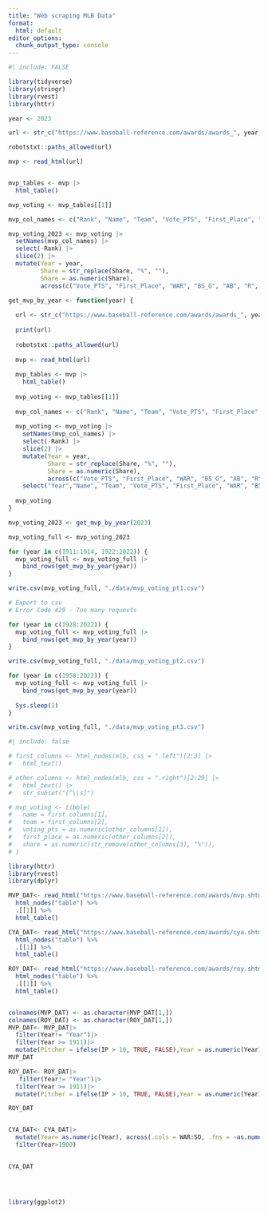 ```yaml
---
title: "Web scraping MLB Data"
format:
  html: default
editor_options: 
  chunk_output_type: console
---
```

```r
#| include: FALSE

library(tidyverse)
library(stringr)
library(rvest)
library(httr)
```

```r
year <- 2023

url <- str_c("https://www.baseball-reference.com/awards/awards_", year, ".shtml")

robotstxt::paths_allowed(url)

mvp <- read_html(url)


mvp_tables <- mvp |>
  html_table()

mvp_voting <- mvp_tables[[1]]

mvp_col_names <- c("Rank", "Name", "Team", "Vote_PTS", "First_Place", "Share", "WAR", "BS_G", "AB", "R", "BS_H", "BS_HR", "RBI", "SB", "BS_BB", "BA", "OBP", "SLG", "OPS", "W", "L", "ERA", "WHIP", "PS_G", "GS", "SV", "IP", "PS_H", "PS_HR", "PS_BB","SO")

mvp_voting_2023 <- mvp_voting |>
  setNames(mvp_col_names) |>
  select(-Rank) |>
  slice(2) |>
  mutate(Year = year,
         Share = str_replace(Share, "%", ""),
         Share = as.numeric(Share),
         across(c("Vote_PTS", "First_Place", "WAR", "BS_G", "AB", "R", "BS_H", "BS_HR", "RBI", "SB", "BS_BB", "BA", "OBP", "SLG", "OPS", "W", "L", "ERA", "WHIP", "PS_G", "GS", "SV", "IP", "PS_H", "PS_HR", "PS_BB", "SO"), ~as.numeric(.)))
```

```r
get_mvp_by_year <- function(year) {
  
  url <- str_c("https://www.baseball-reference.com/awards/awards_", year, ".shtml")
  
  print(url)
  
  robotstxt::paths_allowed(url)
  
  mvp <- read_html(url)
  
  mvp_tables <- mvp |>
    html_table()
  
  mvp_voting <- mvp_tables[[1]]
  
  mvp_col_names <- c("Rank", "Name", "Team", "Vote_PTS", "First_Place", "Share", "WAR", "BS_G", "AB", "R", "BS_H", "BS_HR", "RBI", "SB", "BS_BB", "BA", "OBP", "SLG", "OPS", "W", "L", "ERA", "WHIP", "PS_G", "GS", "SV", "IP", "PS_H", "PS_HR", "PS_BB","SO")
  
  mvp_voting <- mvp_voting |>
    setNames(mvp_col_names) |>
    select(-Rank) |>
    slice(2) |>
    mutate(Year = year,
           Share = str_replace(Share, "%", ""),
           Share = as.numeric(Share),
           across(c("Vote_PTS", "First_Place", "WAR", "BS_G", "AB", "R", "BS_H", "BS_HR", "RBI", "SB", "BS_BB", "BA", "OBP", "SLG", "OPS", "W", "L", "ERA", "WHIP", "PS_G", "GS", "SV", "IP", "PS_H", "PS_HR", "PS_BB", "SO"), ~as.numeric(.))) |>
    select("Year","Name", "Team", "Vote_PTS", "First_Place", "WAR", "BS_G", "AB", "R", "BS_H", "BS_HR", "RBI", "SB", "BS_BB", "BA", "OBP", "SLG", "OPS", "W", "L", "ERA", "WHIP", "PS_G", "GS", "SV", "IP", "PS_H", "PS_HR", "PS_BB", "SO")
  
  mvp_voting
}
```

```r
mvp_voting_2023 <- get_mvp_by_year(2023)

mvp_voting_full <- mvp_voting_2023

for (year in c(1911:1914, 1922:2022)) {
  mvp_voting_full <- mvp_voting_full |>
    bind_rows(get_mvp_by_year(year))
}

write.csv(mvp_voting_full, "./data/mvp_voting_pt1.csv")

# Export to csv
# Error Code 429 - Too many requests
```


```r
for (year in c(1928:2022)) {
  mvp_voting_full <- mvp_voting_full |>
    bind_rows(get_mvp_by_year(year))
}

write.csv(mvp_voting_full, "./data/mvp_voting_pt2.csv")
```

```r
for (year in c(1958:2022)) {
  mvp_voting_full <- mvp_voting_full |>
    bind_rows(get_mvp_by_year(year))
  
  Sys.sleep(1)
}

write.csv(mvp_voting_full, "./data/mvp_voting_pt3.csv")
```



```r
#| include: false

# first_columns <- html_nodes(mlb, css = ".left")[2:3] |>
#   html_text()

# other_columns <- html_nodes(mlb, css = ".right")[2:29] |>
#   html_text() |>
#   str_subset("[^\\s]")

# mvp_voting <- tibble(
#   name = first_columns[1],
#   team = first_columns[2],
#   voting_pts = as.numeric(other_columns[1]),
#   first_place = as.numeric(other_columns[2]),
#   share = as.numeric(str_remove(other_columns[3], "%")),
# )
```

```r

library(httr)
library(rvest)
library(dplyr)

MVP_DAT<- read_html("https://www.baseball-reference.com/awards/mvp.shtml") |>
  html_nodes("table") %>%
  .[[1]] %>%  
  html_table()

CYA_DAT<- read_html("https://www.baseball-reference.com/awards/cya.shtml") |>
  html_nodes("table") %>%
  .[[1]] %>%  
  html_table()

ROY_DAT<- read_html("https://www.baseball-reference.com/awards/roy.shtml") |>
  html_nodes("table") %>%
  .[[1]] %>%  
  html_table()


colnames(MVP_DAT) <- as.character(MVP_DAT[1,])
colnames(ROY_DAT) <- as.character(ROY_DAT[1,])
MVP_DAT<- MVP_DAT|>
  filter(Year!= "Year")|>
  filter(Year >= 1911)|>
  mutate(Pitcher = ifelse(IP > 10, TRUE, FALSE),Year = as.numeric(Year), across(.cols = WAR:SO, .fns = ~as.numeric(as.character(.))) )
MVP_DAT

ROY_DAT<- ROY_DAT|>
   filter(Year!= "Year")|>
  filter(Year >= 1911)|>
  mutate(Pitcher = ifelse(IP > 10, TRUE, FALSE),Year = as.numeric(Year), across(.cols = WAR:SO, .fns = ~as.numeric(as.character(.))) )

ROY_DAT


CYA_DAT<- CYA_DAT|>
  mutate(Year= as.numeric(Year), across(.cols = WAR:SO, .fns = ~as.numeric(as.character(.))))|>
  filter(Year>1900)
  

CYA_DAT




library(ggplot2)

```

